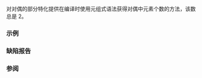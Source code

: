 {{cpp/title|tuple_size{{small|&lt;std::pair&gt;}}}}
{{cpp/utility/pair/navbar}}
{{ddcl|header=utility|since=c++11|
template&lt; class T1, class T2 &gt;
struct tuple_size&lt;std::pair&lt;T1, T2&gt;&gt;
    : std::integral_constant&lt;std::size_t, 2&gt; { };
}}

{{c|std::tuple_size}} 对对偶的部分特化提供在编译时使用元组式语法获得对偶中元素个数的方法，该数总是 2。

{{cpp/types/integral_constant/inherit2 |常数值 2 |std::size_t}}

===示例===
{{example
|code=
#include &lt;iostream&gt;
#include &lt;tuple&gt;
#include &lt;utility&gt;

template&lt;class T&gt;
void test([[maybe_unused]]T t)
{
    [[maybe_unused]]
    int a[std::tuple_size&lt;T&gt;::value]; // 可用于编译时
    std::cout &lt;&lt; std::tuple_size&lt;T&gt;::value &lt;&lt; '\n'; // 或运行时
}

int main()
{
    test(std::make_tuple(1, 2, 3.14));
    test(std::make_pair(1, 3.14));
}
|output=
3
2
}}

===缺陷报告===
{{dr list begin}}
{{dr list item|wg=lwg|dr=2313|std=C++11|before=未要求对 {{tt|pair}} 的特化派生自 {{tt|integral_constant}}|after=已要求}}
{{dr list end}}

===参阅===
{{dsc begin}}
{{dsc inc|cpp/language/dsc structured binding}}
{{dsc inc|cpp/utility/dsc tuple_size}}
{{dsc inc|cpp/container/array/dsc tuple_size}}
{{dsc inc|cpp/utility/tuple/dsc tuple_size}}
{{dsc inc|cpp/ranges/subrange/dsc tuple_size}}
{{dsc inc|cpp/utility/pair/dsc tuple_element}}
{{dsc end}}

{{langlinks|de|en|es|fr|it|ja|pt|ru}}